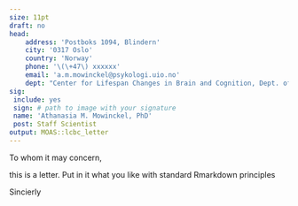 ```yaml
---
size: 11pt
draft: no
head:
    address: 'Postboks 1094, Blindern'
    city: '0317 Oslo'
    country: 'Norway'
    phone: '\(\+47\) xxxxxx'
    email: 'a.m.mowinckel@psykologi.uio.no'
    dept: "Center for Lifespan Changes in Brain and Cognition, Dept. of Psychology"
sig:
 include: yes
 sign: # path to image with your signature
 name: 'Athanasia M. Mowinckel, PhD'
 post: Staff Scientist
output: MOAS::lcbc_letter
---
```


\today


To whom it may concern,

this is a letter. 
Put in it what you like with standard Rmarkdown principles

Sincierly
